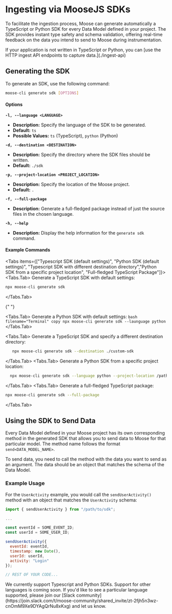 
# Ingesting via MooseJS SDKs

To facilitate the ingestion process, Moose can generate automatically a TypeScript or Python SDK for every Data Model defined in your project. The SDK provides instant type safety and schema validation, offering real-time
feedback on the data you intend to send to Moose during instrumentation.

<Callout>
  If your application is not written in TypeScript or Python, you can [use the
  HTTP ingest API endpoints to capture data.](./ingest-api)
</Callout>

## Generating the SDK

To generate an SDK, use the following command:

```bash copy filename="Terminal"
moose-cli generate sdk [OPTIONS]
```

#### Options

**`-l, --language <LANGUAGE>`**

- **Description:** Specify the language of the SDK to be generated.
- **Default:** `ts`
- **Possible Values:** `ts` (TypeScript), `python` (Python)

**`-d, --destination <DESTINATION>`**

- **Description:** Specify the directory where the SDK files should be written.
- **Default:** `./sdk`

**`-p, --project-location <PROJECT_LOCATION>`**

- **Description:** Specify the location of the Moose project.
- **Default:** `.`

**`-f, --full-package`**

- **Description:** Generate a full-fledged package instead of just the source files in the chosen language.

**`-h, --help`**

- **Description:** Display the help information for the `generate sdk` command.

#### Example Commands

<Tabs items={["Typescript SDK (default settings)", "Python SDK (default settings)", "Typescript SDK with different destination directory","Python SDK from a specific project location", "Full-fledged TypeScript Package"]}>
  <Tabs.Tab>
  Generate a TypeScript SDK with default settings:
   ```bash filename="Terminal" copy
   npx moose-cli generate sdk
   ```
  </Tabs.Tab>

{" "}

<Tabs.Tab>
  Generate a Python SDK with default settings: ```bash filename="Terminal" copy
  npx moose-cli generate sdk --launguage python ```
</Tabs.Tab>

  <Tabs.Tab>
    Generate a TypeScript SDK and specify a different destination directory:
   ```bash filename="Terminal" copy
      npx moose-cli generate sdk --destination ./custom-sdk
   ```
  </Tabs.Tab>
  <Tabs.Tab>
  Generate a Python SDK from a specific project location:
  ```bash filename="Terminal" copy
    npx moose-cli generate sdk --language python --project-location /path/to/moose-project
   ```
  </Tabs.Tab>
  <Tabs.Tab>
  Generate a full-fledged TypeScript package:
   ```bash filename="Terminal" copy
   npx moose-cli generate sdk --full-package
   ```
  </Tabs.Tab>
</Tabs>

## Using the SDK to Send Data

Every Data Model defined in your Moose project has its own corresponding method in the generated SDK that allows you to send data to Moose for that particular model. The method name follows the format `send<DATA_MODEL_NAME>`.

To send data, you need to call the method with the data you want to send as an argument. The data should be an object that matches the schema of the Data Model.

### Example Usage

For the `UserActivity` example, you would call the `sendUserActivity()` method with an object that matches the `UserActivity` schema:

```js filename="Your Javascript Application Code" copy
import { sendUserActivity } from "/path/to/sdk";

...

const eventId = SOME_EVENT_ID;
const userId = SOME_USER_ID;

sendUserActivity({
  eventId: eventId,
  timestamp: new Date(),
  userId: userId,
  activity: "Login"
});

// REST OF YOUR CODE...
```

<Callout type="info" emoji="ℹ️">
  We currently support Typescript and Python SDKs. Support for other languages
  is coming soon. If you'd like to see a particular language supported, please
  join our [Slack
  community](https://join.slack.com/t/moose-community/shared_invite/zt-2fjh5n3wz-cnOmM9Xe9DYAgQrNu8xKxg)
  and let us know.
</Callout>
